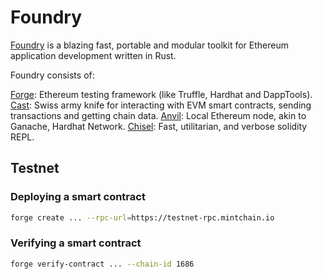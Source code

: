 # Foundry

[Foundry](https://github.com/foundry-rs/foundry) is a blazing fast, portable and modular toolkit for Ethereum application development written in Rust.

Foundry consists of:

[Forge](https://github.com/foundry-rs/foundry/blob/master/crates/forge): Ethereum testing framework (like Truffle, Hardhat and DappTools).
[Cast](https://github.com/foundry-rs/foundry/blob/master/crates/cast): Swiss army knife for interacting with EVM smart contracts, sending transactions and getting chain data.
[Anvil](https://github.com/foundry-rs/foundry/blob/master/crates/anvil): Local Ethereum node, akin to Ganache, Hardhat Network.
[Chisel](https://github.com/foundry-rs/foundry/blob/master/crates/chisel): Fast, utilitarian, and verbose solidity REPL.
​

## Testnet

### Deploying a smart contract

```bash
forge create ... --rpc-url=https://testnet-rpc.mintchain.io
```

### Verifying a smart contract

```bash
forge verify-contract ... --chain-id 1686
```
